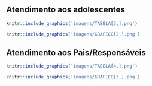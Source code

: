 

## Atendimento aos adolescentes
\leavevmode
\newline
```r
knitr::include_graphics('imagens/TABELA[3,].png')
```

\leavevmode
\newline
```r
knitr::include_graphics('imagens/GRAFICO[2,].png')
```

\newpage

## Atendimento aos Pais/Responsáveis
\leavevmode
\newline
```r
knitr::include_graphics('imagens/TABELA[4,].png')
```

\leavevmode
\newline
```r
knitr::include_graphics('imagens/GRAFICO[3,].png')
```

\newpage

